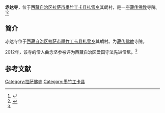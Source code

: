 {{Infobox Tibetan Buddhist monastery
|name = 赤达寺
|image =
|image size = 250px
|alt = 
|caption = 
|t=
|w=
|to = 
|ipa={{IPA|}}
|z=
|thdl=
|e=
|tc=赤達寺
|s=赤达寺
|p=
|m=
|k=
|pushpin_map = 
|latd =  | latm =  | lats =  | latNS = 
|longd=  | longm= | longs =| longEW = 
|iso_region = 
|map_caption = 
|mapsize = 
|location_country = 中国
|location = {{CHN}}[[西藏自治区|西藏自治区]][[拉萨市|拉萨市]][[墨竹工卡县|墨竹工卡县]][[扎雪乡|扎雪乡]]
|coordinates_display =
|founded_by = 
|date_founded =
|date_renovated =
|sect = 
|mather =
|children =
|dedicated_to = 
|tulku =
|head_lama = 
|head_mgh =
|no._of_monks = 
|architecture = 
|festivals =
|footnotes = 
}}

'''赤达寺'''，位于[[西藏自治区|西藏自治区]][[拉萨市|拉萨市]][[墨竹工卡县|墨竹工卡县]][[扎雪乡|扎雪乡]]其朗村，是一座[[藏传佛教|藏传佛教]]寺院。<ref name=mingdan>{{Cite web |url=http://www.lasa.gov.cn/Item/38763.aspx |title=自治区和谐模范寺庙和爱国守法先进僧尼名单，中国拉萨，2012年05月03日 |access-date=2013年8月16日 |archive-date=2013年9月28日 |archive-url=https://web.archive.org/web/20130928220630/http://www.lasa.gov.cn/Item/38763.aspx |dead-url=yes }}</ref><ref>{{Cite web |url=http://www.sxfj.org/html/6480/6480.html |title=西藏自治区佛教寺庙地址及电话，山西佛教网，2013年01月31日 |access-date=2013年8月16日 |archive-date=2014年5月22日 |archive-url=https://web.archive.org/web/20140522160604/http://www.sxfj.org/html/6480/6480.html |dead-url=no }}</ref>

==简介==
赤达寺位于[[西藏自治区|西藏自治区]][[拉萨市|拉萨市]][[墨竹工卡县|墨竹工卡县]][[扎雪乡|扎雪乡]]其朗村。为[[藏传佛教|藏传佛教]]寺院。

2012年，该寺的僧人曲念坚参被评为西藏自治区爱国守法先进僧尼。<ref name=mingdan/>

==参考文献==
{{reflist}}

{{拉萨地标}}
[[Category:拉萨佛寺|Category:拉萨佛寺]]
[[Category:墨竹工卡县|Category:墨竹工卡县]]